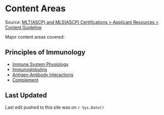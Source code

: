 # Content Areas {-}

Source: <a href="https://www.ascp.org/content/board-of-certification/get-credentialed#" target="_blank">MLT(ASCP) and MLS(ASCP) Certifications > Applicant Resources > Content Guideline</a>

Major content areas covered:

## **Principles of Immunology** {-}

*   [Immune System Physiology]()
*   [Immunoglobulins]()
*   [Antigen-Antibody Interactions]()
*   [Complement]()

## Last Updated {-}

Last edit pushed to this site was on <span id="last_updated">`r Sys.Date()`</span>

